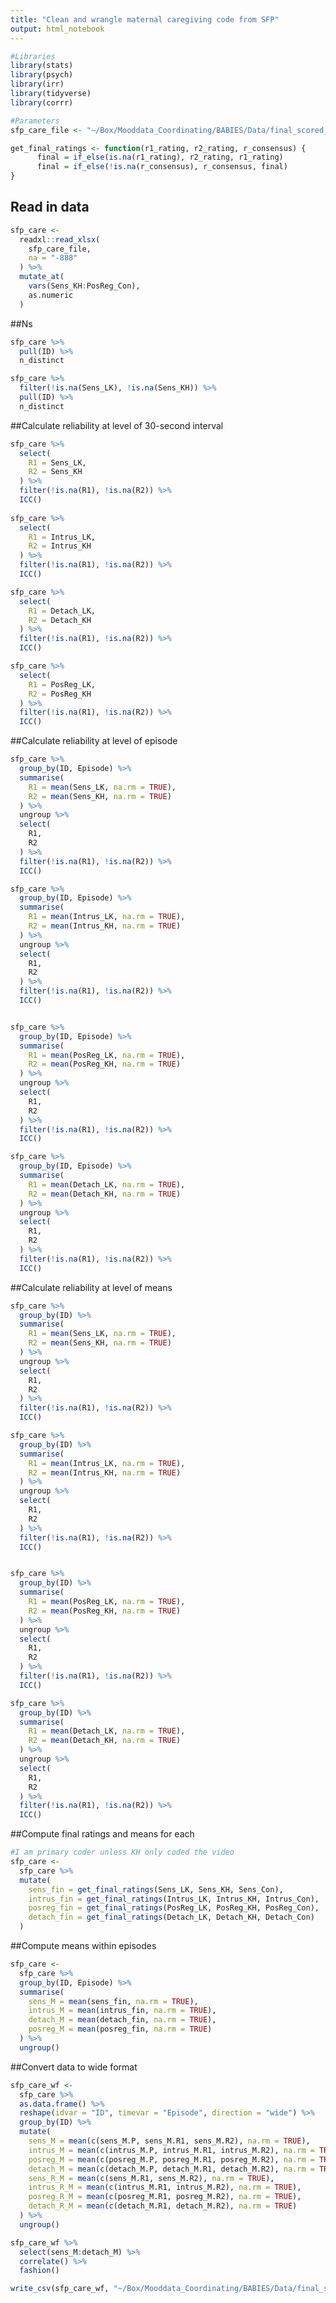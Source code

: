 ```yaml
---
title: "Clean and wrangle maternal caregiving code from SFP"
output: html_notebook
---
```


```r
#Libraries
library(stats)
library(psych)
library(irr)
library(tidyverse)
library(corrr)

#Parameters
sfp_care_file <- "~/Box/Mooddata_Coordinating/BABIES/Data/final_scored_data/lab_caregiving_behavior/raw_data/PCIRS_SFP_MASTER_complete.xlsx"

get_final_ratings <- function(r1_rating, r2_rating, r_consensus) {
      final = if_else(is.na(r1_rating), r2_rating, r1_rating)
      final = if_else(!is.na(r_consensus), r_consensus, final)
}
```

## Read in data

```r
sfp_care <-
  readxl::read_xlsx(
    sfp_care_file, 
    na = "-888"
  ) %>% 
  mutate_at(
    vars(Sens_KH:PosReg_Con),
    as.numeric
  ) 
```

##Ns
```r
sfp_care %>% 
  pull(ID) %>% 
  n_distinct

sfp_care %>% 
  filter(!is.na(Sens_LK), !is.na(Sens_KH)) %>% 
  pull(ID) %>% 
  n_distinct
```

##Calculate reliability at level of 30-second interval
```r
sfp_care %>%
  select(
    R1 = Sens_LK,
    R2 = Sens_KH
  ) %>%
  filter(!is.na(R1), !is.na(R2)) %>%
  ICC()
  
sfp_care %>%
  select(
    R1 = Intrus_LK,
    R2 = Intrus_KH
  ) %>%
  filter(!is.na(R1), !is.na(R2)) %>%
  ICC()

sfp_care %>%
  select(
    R1 = Detach_LK,
    R2 = Detach_KH
  ) %>%
  filter(!is.na(R1), !is.na(R2)) %>%
  ICC()

sfp_care %>%
  select(
    R1 = PosReg_LK,
    R2 = PosReg_KH
  ) %>%
  filter(!is.na(R1), !is.na(R2)) %>%
  ICC()
```

##Calculate reliability at level of episode
```r
sfp_care %>%
  group_by(ID, Episode) %>%
  summarise(
    R1 = mean(Sens_LK, na.rm = TRUE),
    R2 = mean(Sens_KH, na.rm = TRUE)
  ) %>%
  ungroup %>%
  select(
    R1,
    R2
  ) %>%
  filter(!is.na(R1), !is.na(R2)) %>%
  ICC()

sfp_care %>%
  group_by(ID, Episode) %>%
  summarise(
    R1 = mean(Intrus_LK, na.rm = TRUE),
    R2 = mean(Intrus_KH, na.rm = TRUE)
  ) %>%
  ungroup %>%
  select(
    R1,
    R2
  ) %>%
  filter(!is.na(R1), !is.na(R2)) %>%
  ICC()


sfp_care %>%
  group_by(ID, Episode) %>%
  summarise(
    R1 = mean(PosReg_LK, na.rm = TRUE),
    R2 = mean(PosReg_KH, na.rm = TRUE)
  ) %>%
  ungroup %>%
  select(
    R1,
    R2
  ) %>%
  filter(!is.na(R1), !is.na(R2)) %>%
  ICC()

sfp_care %>%
  group_by(ID, Episode) %>%
  summarise(
    R1 = mean(Detach_LK, na.rm = TRUE),
    R2 = mean(Detach_KH, na.rm = TRUE)
  ) %>%
  ungroup %>%
  select(
    R1,
    R2
  ) %>%
  filter(!is.na(R1), !is.na(R2)) %>%
  ICC()

```

##Calculate reliability at level of means
```r
sfp_care %>%
  group_by(ID) %>%
  summarise(
    R1 = mean(Sens_LK, na.rm = TRUE),
    R2 = mean(Sens_KH, na.rm = TRUE)
  ) %>%
  ungroup %>%
  select(
    R1,
    R2
  ) %>%
  filter(!is.na(R1), !is.na(R2)) %>%
  ICC()

sfp_care %>%
  group_by(ID) %>%
  summarise(
    R1 = mean(Intrus_LK, na.rm = TRUE),
    R2 = mean(Intrus_KH, na.rm = TRUE)
  ) %>%
  ungroup %>%
  select(
    R1,
    R2
  ) %>%
  filter(!is.na(R1), !is.na(R2)) %>%
  ICC()


sfp_care %>%
  group_by(ID) %>%
  summarise(
    R1 = mean(PosReg_LK, na.rm = TRUE),
    R2 = mean(PosReg_KH, na.rm = TRUE)
  ) %>%
  ungroup %>%
  select(
    R1,
    R2
  ) %>%
  filter(!is.na(R1), !is.na(R2)) %>%
  ICC()

sfp_care %>%
  group_by(ID) %>%
  summarise(
    R1 = mean(Detach_LK, na.rm = TRUE),
    R2 = mean(Detach_KH, na.rm = TRUE)
  ) %>%
  ungroup %>%
  select(
    R1,
    R2
  ) %>%
  filter(!is.na(R1), !is.na(R2)) %>%
  ICC()

```

##Compute final ratings and means for each 
```r
#I am primary coder unless KH only coded the video
sfp_care <- 
  sfp_care %>%
  mutate(
    sens_fin = get_final_ratings(Sens_LK, Sens_KH, Sens_Con),
    intrus_fin = get_final_ratings(Intrus_LK, Intrus_KH, Intrus_Con),
    posreg_fin = get_final_ratings(PosReg_LK, PosReg_KH, PosReg_Con),
    detach_fin = get_final_ratings(Detach_LK, Detach_KH, Detach_Con)
  )
```

##Compute means within episodes
```r
sfp_care <- 
  sfp_care %>%
  group_by(ID, Episode) %>%
  summarise(
    sens_M = mean(sens_fin, na.rm = TRUE),
    intrus_M = mean(intrus_fin, na.rm = TRUE),
    detach_M = mean(detach_fin, na.rm = TRUE),
    posreg_M = mean(posreg_fin, na.rm = TRUE)
  ) %>% 
  ungroup()
```

##Convert data to wide format
```r
sfp_care_wf <-
  sfp_care %>%
  as.data.frame() %>%
  reshape(idvar = "ID", timevar = "Episode", direction = "wide") %>%
  group_by(ID) %>% 
  mutate(
    sens_M = mean(c(sens_M.P, sens_M.R1, sens_M.R2), na.rm = TRUE),
    intrus_M = mean(c(intrus_M.P, intrus_M.R1, intrus_M.R2), na.rm = TRUE),
    posreg_M = mean(c(posreg_M.P, posreg_M.R1, posreg_M.R2), na.rm = TRUE),
    detach_M = mean(c(detach_M.P, detach_M.R1, detach_M.R2), na.rm = TRUE),
    sens_R_M = mean(c(sens_M.R1, sens_M.R2), na.rm = TRUE),
    intrus_R_M = mean(c(intrus_M.R1, intrus_M.R2), na.rm = TRUE),
    posreg_R_M = mean(c(posreg_M.R1, posreg_M.R2), na.rm = TRUE),
    detach_R_M = mean(c(detach_M.R1, detach_M.R2), na.rm = TRUE)
  ) %>% 
  ungroup()
```

```r
sfp_care_wf %>% 
  select(sens_M:detach_M) %>% 
  correlate() %>% 
  fashion()
```

```r
write_csv(sfp_care_wf, "~/Box/Mooddata_Coordinating/BABIES/Data/final_scored_data/lab_caregiving_behavior/PCIRS_sfp_wf_complete.csv")
```

